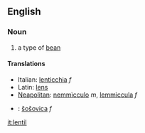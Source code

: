 ==English==
===Noun===

# a type of [[bean]]
====Translations====
*Italian: [[lenticchia]] ''f''
*Latin: [[lens]]
*[[Neapolitan]]: [[nemmìcculo]] ''m'', [[lemmìccula]] ''f''
*{{sk}}: [[šošovica#Slovak|šošovica]] ''f''

[[it:lentil]]